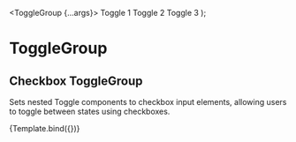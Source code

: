 

<Meta title="Components/ToggleGroup/Checkbox" component={ToggleGroup} />

  <ToggleGroup {...args}>
    <Toggle name="toggles" id="id-1" value="1">
      Toggle 1
    </Toggle>
    <Toggle name="toggles" id="id-2" value="2">
      Toggle 2
    </Toggle>
    <Toggle name="toggles" id="id-3" value="3">
      Toggle 3
    </Toggle>
  </ToggleGroup>
);

# ToggleGroup

## Checkbox ToggleGroup

Sets nested Toggle components to checkbox input elements, allowing users to toggle between states using checkboxes.

<Canvas>
  <Story name="Checkbox" args={{ type: 'checkbox', name: 'toggles' }}>
    {Template.bind({})}
  </Story>
</Canvas>
